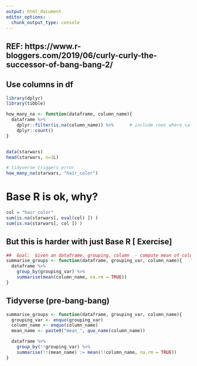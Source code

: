 ```yaml
---
output: html_document
editor_options: 
  chunk_output_type: console
---
```

## REF:   https://www.r-bloggers.com/2019/06/curly-curly-the-successor-of-bang-bang-2/

##    Use columns in df
```r
library(dplyr)
library(tibble)

how_many_na <- function(dataframe, column_name){
  dataframe %>%
    dplyr::filter(is.na(column_name)) %>%      # include rows where value in specified column_name is na
    dplyr::count()
}


data(starwars)
head(starwars, n=3L)

# tidyverse triggers error
how_many_na(starwars, "hair_color")

```   

##
# Base R is ok, why?
```r

col = "hair_color"
sum(is.na(starwars[, eval(col) ]) )
sum(is.na(starwars[, col ]) )

```

## But this is harder with just Base R [ Exercise]
```r

##  Goal:  Given an dataframe, grouping, column  - compute mean of column
summarise_groups <- function(dataframe, grouping_var, column_name){
  dataframe %>%
    group_by(grouping_var) %>%  
    summarise(mean(column_name, na.rm = TRUE))
}

```

##    Tidyverse (pre-bang-bang)
```r

summarise_groups <- function(dataframe, grouping_var, column_name){
  grouping_var <- enquo(grouping_var)
  column_name <- enquo(column_name)
  mean_name <- paste0("mean_", quo_name(column_name))

  dataframe %>%
    group_by(!!grouping_var) %>%  
    summarise(!!(mean_name) := mean(!!column_name, na.rm = TRUE))
}
```





